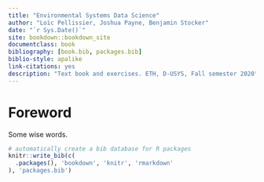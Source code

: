 ```yaml
--- 
title: "Environmental Systems Data Science"
author: "Loïc Pellissier, Joshua Payne, Benjamin Stocker"
date: "`r Sys.Date()`"
site: bookdown::bookdown_site
documentclass: book
bibliography: [book.bib, packages.bib]
biblio-style: apalike
link-citations: yes
description: "Text book and exercises. ETH, D-USYS, Fall semester 2020"
---
```


# Foreword

Some wise words.

```r
# automatically create a bib database for R packages
knitr::write_bib(c(
  .packages(), 'bookdown', 'knitr', 'rmarkdown'
), 'packages.bib')
```
